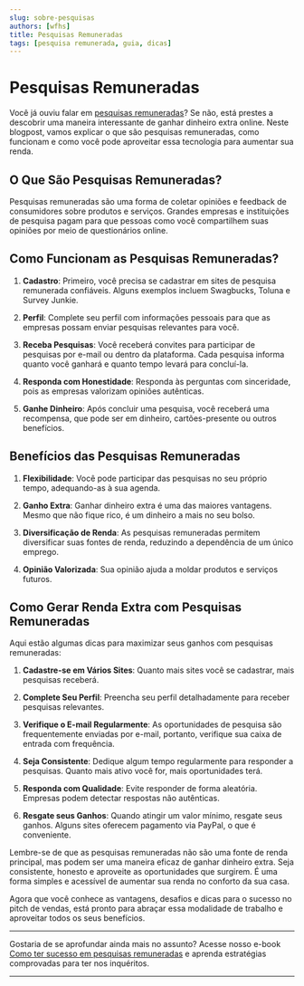 ```yaml
---
slug: sobre-pesquisas
authors: [wfhs]
title: Pesquisas Remuneradas
tags: [pesquisa remunerada, guia, dicas]
---
```


#  Pesquisas Remuneradas

Você já ouviu falar em [pesquisas remuneradas](https://pay.kiwify.com.br/kMXSpLD)? Se não, está prestes a descobrir uma maneira interessante de ganhar dinheiro extra online. Neste blogpost, vamos explicar o que são pesquisas remuneradas, como funcionam e como você pode aproveitar essa tecnologia para aumentar sua renda.

## O Que São Pesquisas Remuneradas?

Pesquisas remuneradas são uma forma de coletar opiniões e feedback de consumidores sobre produtos e serviços. Grandes empresas e instituições de pesquisa pagam para que pessoas como você compartilhem suas opiniões por meio de questionários online. 

## Como Funcionam as Pesquisas Remuneradas?

1. **Cadastro**: Primeiro, você precisa se cadastrar em sites de pesquisa remunerada confiáveis. Alguns exemplos incluem Swagbucks, Toluna e Survey Junkie.

2. **Perfil**: Complete seu perfil com informações pessoais para que as empresas possam enviar pesquisas relevantes para você.

3. **Receba Pesquisas**: Você receberá convites para participar de pesquisas por e-mail ou dentro da plataforma. Cada pesquisa informa quanto você ganhará e quanto tempo levará para concluí-la.

4. **Responda com Honestidade**: Responda às perguntas com sinceridade, pois as empresas valorizam opiniões autênticas.

5. **Ganhe Dinheiro**: Após concluir uma pesquisa, você receberá uma recompensa, que pode ser em dinheiro, cartões-presente ou outros benefícios.

## Benefícios das Pesquisas Remuneradas

1. **Flexibilidade**: Você pode participar das pesquisas no seu próprio tempo, adequando-as à sua agenda.

2. **Ganho Extra**: Ganhar dinheiro extra é uma das maiores vantagens. Mesmo que não fique rico, é um dinheiro a mais no seu bolso.

3. **Diversificação de Renda**: As pesquisas remuneradas permitem diversificar suas fontes de renda, reduzindo a dependência de um único emprego.

4. **Opinião Valorizada**: Sua opinião ajuda a moldar produtos e serviços futuros.

## Como Gerar Renda Extra com Pesquisas Remuneradas

Aqui estão algumas dicas para maximizar seus ganhos com pesquisas remuneradas:

1. **Cadastre-se em Vários Sites**: Quanto mais sites você se cadastrar, mais pesquisas receberá.

2. **Complete Seu Perfil**: Preencha seu perfil detalhadamente para receber pesquisas relevantes.

3. **Verifique o E-mail Regularmente**: As oportunidades de pesquisa são frequentemente enviadas por e-mail, portanto, verifique sua caixa de entrada com frequência.

4. **Seja Consistente**: Dedique algum tempo regularmente para responder a pesquisas. Quanto mais ativo você for, mais oportunidades terá.

5. **Responda com Qualidade**: Evite responder de forma aleatória. Empresas podem detectar respostas não autênticas.

6. **Resgate seus Ganhos**: Quando atingir um valor mínimo, resgate seus ganhos. Alguns sites oferecem pagamento via PayPal, o que é conveniente.

Lembre-se de que as pesquisas remuneradas não são uma fonte de renda principal, mas podem ser uma maneira eficaz de ganhar dinheiro extra. Seja consistente, honesto e aproveite as oportunidades que surgirem. 
É uma forma simples e acessível de aumentar sua renda no conforto da sua casa.

Agora que você conhece as vantagens, desafios e dicas para o sucesso no pitch de vendas, está pronto para abraçar essa modalidade de trabalho e aproveitar todos os seus benefícios. 

<hr/>
Gostaria de se aprofundar ainda mais no assunto? Acesse nosso e-book <a href="https://pay.kiwify.com.br/kMXSpLD">Como ter sucesso em pesquisas remuneradas</a> e aprenda estratégias comprovadas para ter nos inquéritos. <br />
<hr/>
